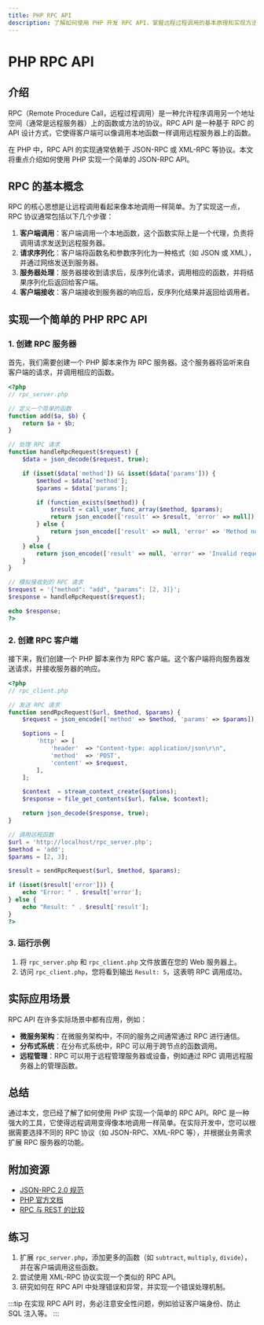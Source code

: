 ```yaml
---
title: PHP RPC API
description: 了解如何使用 PHP 开发 RPC API，掌握远程过程调用的基本原理和实现方法。
---
```


# PHP RPC API

## 介绍

RPC（Remote Procedure Call，远程过程调用）是一种允许程序调用另一个地址空间（通常是远程服务器）上的函数或方法的协议。RPC API 是一种基于 RPC 的 API 设计方式，它使得客户端可以像调用本地函数一样调用远程服务器上的函数。

在 PHP 中，RPC API 的实现通常依赖于 JSON-RPC 或 XML-RPC 等协议。本文将重点介绍如何使用 PHP 实现一个简单的 JSON-RPC API。

## RPC 的基本概念

RPC 的核心思想是让远程调用看起来像本地调用一样简单。为了实现这一点，RPC 协议通常包括以下几个步骤：

1. **客户端调用**：客户端调用一个本地函数，这个函数实际上是一个代理，负责将调用请求发送到远程服务器。
2. **请求序列化**：客户端将函数名和参数序列化为一种格式（如 JSON 或 XML），并通过网络发送到服务器。
3. **服务器处理**：服务器接收到请求后，反序列化请求，调用相应的函数，并将结果序列化后返回给客户端。
4. **客户端接收**：客户端接收到服务器的响应后，反序列化结果并返回给调用者。

## 实现一个简单的 PHP RPC API

### 1. 创建 RPC 服务器

首先，我们需要创建一个 PHP 脚本来作为 RPC 服务器。这个服务器将监听来自客户端的请求，并调用相应的函数。

```php
<?php
// rpc_server.php

// 定义一个简单的函数
function add($a, $b) {
    return $a + $b;
}

// 处理 RPC 请求
function handleRpcRequest($request) {
    $data = json_decode($request, true);

    if (isset($data['method']) && isset($data['params'])) {
        $method = $data['method'];
        $params = $data['params'];

        if (function_exists($method)) {
            $result = call_user_func_array($method, $params);
            return json_encode(['result' => $result, 'error' => null]);
        } else {
            return json_encode(['result' => null, 'error' => 'Method not found']);
        }
    } else {
        return json_encode(['result' => null, 'error' => 'Invalid request']);
    }
}

// 模拟接收到的 RPC 请求
$request = '{"method": "add", "params": [2, 3]}';
$response = handleRpcRequest($request);

echo $response;
?>
```

### 2. 创建 RPC 客户端

接下来，我们创建一个 PHP 脚本来作为 RPC 客户端。这个客户端将向服务器发送请求，并接收服务器的响应。

```php
<?php
// rpc_client.php

// 发送 RPC 请求
function sendRpcRequest($url, $method, $params) {
    $request = json_encode(['method' => $method, 'params' => $params]);

    $options = [
        'http' => [
            'header'  => "Content-type: application/json\r\n",
            'method'  => 'POST',
            'content' => $request,
        ],
    ];

    $context  = stream_context_create($options);
    $response = file_get_contents($url, false, $context);

    return json_decode($response, true);
}

// 调用远程函数
$url = 'http://localhost/rpc_server.php';
$method = 'add';
$params = [2, 3];

$result = sendRpcRequest($url, $method, $params);

if (isset($result['error'])) {
    echo "Error: " . $result['error'];
} else {
    echo "Result: " . $result['result'];
}
?>
```

### 3. 运行示例

1. 将 `rpc_server.php` 和 `rpc_client.php` 文件放置在您的 Web 服务器上。
2. 访问 `rpc_client.php`，您将看到输出 `Result: 5`，这表明 RPC 调用成功。

## 实际应用场景

RPC API 在许多实际场景中都有应用，例如：

- **微服务架构**：在微服务架构中，不同的服务之间通常通过 RPC 进行通信。
- **分布式系统**：在分布式系统中，RPC 可以用于跨节点的函数调用。
- **远程管理**：RPC 可以用于远程管理服务器或设备，例如通过 RPC 调用远程服务器上的管理函数。

## 总结

通过本文，您已经了解了如何使用 PHP 实现一个简单的 RPC API。RPC 是一种强大的工具，它使得远程调用变得像本地调用一样简单。在实际开发中，您可以根据需要选择不同的 RPC 协议（如 JSON-RPC、XML-RPC 等），并根据业务需求扩展 RPC 服务器的功能。

## 附加资源

- [JSON-RPC 2.0 规范](https://www.jsonrpc.org/specification)
- [PHP 官方文档](https://www.php.net/manual/en/)
- [RPC 与 REST 的比较](https://www.baeldung.com/rest-vs-rpc)

## 练习

1. 扩展 `rpc_server.php`，添加更多的函数（如 `subtract`, `multiply`, `divide`），并在客户端调用这些函数。
2. 尝试使用 XML-RPC 协议实现一个类似的 RPC API。
3. 研究如何在 RPC API 中处理错误和异常，并实现一个错误处理机制。

:::tip
在实现 RPC API 时，务必注意安全性问题，例如验证客户端身份、防止 SQL 注入等。
:::